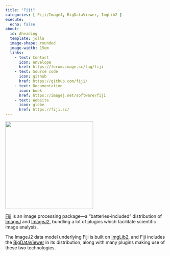 ```yaml
---
title: "Fiji"
categories: [ Fiji/ImageJ, BigDataViewer, ImgLib2 ]
execute:
  echo: false
about:
  id: Aheading
  template: jolla
  image-shape: rounded
  image-width: 15em
  links:
    - text: Contact
      icon: envelope
      href: https://forum.image.sc/tag/fiji
    - text: Source code
      icon: github
      href: https://github.com/fiji/
    - text: Documentation
      icon: book
      href: https://imagej.net/software/fiji
    - text: Website
      icon: globe
      href: https://fiji.sc/
---
```


::: {.alignleft}
![](/logos/fiji.svg){width=275}

[Fiji](https://fiji.sc/) is an image processing package—a "batteries-included" distribution of [ImageJ](https://imagej.net/software/imagej) and [ImageJ2](https://imagej.net/software/imagej2), bundling a lot of plugins which facilitate scientific image analysis.

The ImageJ2 data model underlying Fiji is built on [ImgLib2](/imglib2), and Fiji includes the [BigDataViewer](/bdv) in its distribution, along with many plugins making use of these two technologies.
:::
